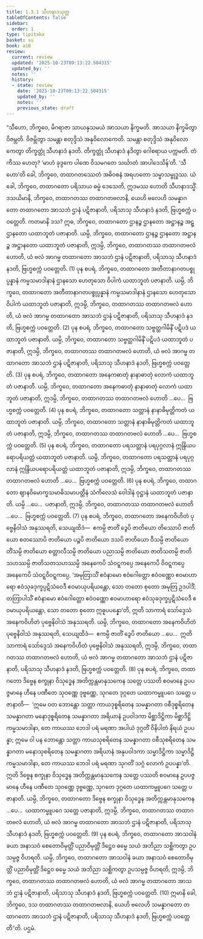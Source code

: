 ```yaml
---
title: 1.3.1 သီဟနာဒသုတ္တ
tableOfContents: false
sidebar:
  order: 1
type: tipitaka
basket: su
book: a10
review:
  current: review
  updated: '2025-10-23T09:13:22.504315'
  updated_by: ''
  notes: ''
  history:
  - state: review
    date: '2025-10-23T09:13:22.504315'
    updated_by: ''
    notes: ''
    previous_state: draft
---
```



<ReviewStatus review={frontmatter.review} showDetails={true} />

<HypothesisAnnotation frontmatter={frontmatter} />

<DynamicBreadcrumb />

<Division number="21" book="a10" e="ch" v="17" p="282">

<Paragraph number="136" book="a10">
“သီဟော, ဘိက္ခဝေ, မိဂရာဇာ သာယနှသမယံ အာသယာ နိက္ခမတိ. အာသယာ နိက္ခမိတွာ ဝိဇမ္ဘတိ. ဝိဇမ္ဘိတွာ သမန္တာ စတုဒ္ဒိသံ အနုဝိလောကေတိ. သမန္တာ စတုဒ္ဒိသံ အနုဝိလောကေတွာ တိက္ခတ္တုံ သီဟနာဒံ နဒတိ. တိက္ခတ္တုံ သီဟနာဒံ နဒိတွာ ဂေါစရာယ ပက္ကမတိ. တံ ကိဿ ဟေတု? ‘မာဟံ ခုဒ္ဒကေ ပါဏေ ဝိသမဂတေ သင်္ဃာတံ အာပါဒေသိန်’တိ.
</Paragraph>

<Paragraph number="137" book="a10">
‘သီဟော’တိ ခေါ, ဘိက္ခဝေ, တထာဂတဿေတံ အဓိဝစနံ အရဟတော သမ္မာသမ္ဗုဒ္ဓဿ. ယံ ခေါ, ဘိက္ခဝေ, တထာဂတော ပရိသာယ ဓမ္မံ ဒေသေတိ, ဣဒမဿ ဟောတိ သီဟနာဒသ္မိံ.
</Paragraph>

<Paragraph number="138" book="a10">
ဒသယိမာနိ, ဘိက္ခဝေ, တထာဂတဿ တထာဂတဗလာနိ, ယေဟိ ဗလေဟိ သမန္နာဂတော တထာဂတော အာသဘံ ဌာနံ ပဋိဇာနာတိ, ပရိသာသု သီဟနာဒံ နဒတိ, ဗြဟ္မစက္ကံ ပဝတ္တေတိ. ကတမာနိ ဒသ? ဣဓ, ဘိက္ခဝေ, တထာဂတော ဌာနဉ္စ ဌာနတော အဋ္ဌာနဉ္စ အဋ္ဌာနတော ယထာဘူတံ ပဇာနာတိ. ယမ္ပိ, ဘိက္ခဝေ, တထာဂတော ဌာနဉ္စ ဌာနတော အဋ္ဌာနဉ္စ အဋ္ဌာနတော ယထာဘူတံ ပဇာနာတိ, ဣဒမ္ပိ, ဘိက္ခဝေ, တထာဂတဿ တထာဂတဗလံ ဟောတိ, ယံ ဗလံ အာဂမ္မ တထာဂတော အာသဘံ ဌာနံ ပဋိဇာနာတိ, ပရိသာသု သီဟနာဒံ နဒတိ, ဗြဟ္မစက္ကံ ပဝတ္တေတိ. (1)
</Paragraph>

<Paragraph number="139" book="a10">
ပုန စပရံ, ဘိက္ခဝေ, တထာဂတော အတီတာနာဂတပစ္စုပ္ပန္နာနံ ကမ္မသမာဒါနာနံ ဌာနသော ဟေတုသော ဝိပါကံ ယထာဘူတံ ပဇာနာတိ. ယမ္ပိ, ဘိက္ခဝေ, တထာဂတော အတီတာနာဂတပစ္စုပ္ပန္နာနံ ကမ္မသမာဒါနာနံ ဌာနသော ဟေတုသော ဝိပါကံ ယထာဘူတံ ပဇာနာတိ, ဣဒမ္ပိ, ဘိက္ခဝေ, တထာဂတဿ တထာဂတဗလံ ဟောတိ, ယံ ဗလံ အာဂမ္မ တထာဂတော အာသဘံ ဌာနံ ပဋိဇာနာတိ, ပရိသာသု သီဟနာဒံ နဒတိ, ဗြဟ္မစက္ကံ ပဝတ္တေတိ. (2)
</Paragraph>

<Paragraph number="140" book="a10">
ပုန စပရံ, ဘိက္ခဝေ, တထာဂတော သဗ္ဗတ္ထဂါမိနိံ ပဋိပဒံ ယထာဘူတံ ပဇာနာတိ. ယမ္ပိ, ဘိက္ခဝေ, တထာဂတော သဗ္ဗတ္ထဂါမိနိံ ပဋိပဒံ ယထာဘူတံ ပဇာနာတိ, ဣဒမ္ပိ, ဘိက္ခဝေ, တထာဂတဿ တထာဂတဗလံ ဟောတိ, ယံ ဗလံ အာဂမ္မ တထာဂတော အာသဘံ ဌာနံ ပဋိဇာနာတိ, ပရိသာသု သီဟနာဒံ နဒတိ, ဗြဟ္မစက္ကံ ပဝတ္တေတိ. (3)
</Paragraph>

<Paragraph number="141" book="a10">
ပုန စပရံ, ဘိက္ခဝေ, တထာဂတော အနေကဓာတုံ နာနာဓာတုံ လောကံ ယထာဘူတံ ပဇာနာတိ. ယမ္ပိ, ဘိက္ခဝေ, တထာဂတော အနေကဓာတုံ နာနာဓာတုံ လောကံ ယထာဘူတံ ပဇာနာတိ, ဣဒမ္ပိ, ဘိက္ခဝေ, တထာဂတဿ တထာဂတဗလံ ဟောတိ …ပေ…  ဗြဟ္မစက္ကံ ပဝတ္တေတိ. (4)
</Paragraph>

<Paragraph number="142" book="a10">
ပုန စပရံ, ဘိက္ခဝေ, တထာဂတော သတ္တာနံ နာနာဓိမုတ္တိကတံ ယထာဘူတံ ပဇာနာတိ. ယမ္ပိ, ဘိက္ခဝေ, တထာဂတော သတ္တာနံ နာနာဓိမုတ္တိကတံ ယထာဘူတံ ပဇာနာတိ, ဣဒမ္ပိ, ဘိက္ခဝေ, တထာဂတဿ တထာဂတဗလံ ဟောတိ …ပေ…  ဗြဟ္မစက္ကံ ပဝတ္တေတိ. (5)
</Paragraph>

<Paragraph number="143" book="a10">
ပုန စပရံ, ဘိက္ခဝေ, တထာဂတော ပရသတ္တာနံ ပရပုဂ္ဂလာနံ ဣန္ဒြိယပရောပရိယတ္တံ ယထာဘူတံ ပဇာနာတိ. ယမ္ပိ, ဘိက္ခဝေ, တထာဂတော ပရသတ္တာနံ ပရပုဂ္ဂလာနံ ဣန္ဒြိယပရောပရိယတ္တံ ယထာဘူတံ ပဇာနာတိ, ဣဒမ္ပိ, ဘိက္ခဝေ, တထာဂတဿ တထာဂတဗလံ ဟောတိ …ပေ…  ဗြဟ္မစက္ကံ ပဝတ္တေတိ. (6)
</Paragraph>

<Paragraph number="144" book="a10">
ပုန စပရံ, ဘိက္ခဝေ, တထာဂတော ဈာနဝိမောက္ခသမာဓိသမာပတ္တီနံ သံကိလေသံ ဝေါဒါနံ ဝုဋ္ဌာနံ ယထာဘူတံ ပဇာနာတိ. ယမ္ပိ …ပေ…  ပဇာနာတိ, ဣဒမ္ပိ, ဘိက္ခဝေ, တထာဂတဿ တထာဂတဗလံ ဟောတိ …ပေ…  ဗြဟ္မစက္ကံ ပဝတ္တေတိ. (7)
</Paragraph>

<Paragraph number="145" book="a10">
ပုန စပရံ, ဘိက္ခဝေ, တထာဂတော အနေကဝိဟိတံ ပုဗ္ဗေနိဝါသံ အနုဿရတိ, သေယျထိဒံ—  ဧကမ္ပိ ဇာတိံ ဒွေပိ ဇာတိယော တိဿောပိ ဇာတိယော စတဿောပိ ဇာတိယော ပဉ္စပိ ဇာတိယော ဒသပိ ဇာတိယော ဝီသမ္ပိ ဇာတိယော တိံသမ္ပိ ဇာတိယော စတ္တာလီသမ္ပိ ဇာတိယော ပညာသမ္ပိ ဇာတိယော ဇာတိသတမ္ပိ ဇာတိသဟဿမ္ပိ ဇာတိသတသဟဿမ္ပိ အနေကေပိ သံဝဋ္ဋကပ္ပေ အနေကေပိ ဝိဝဋ္ဋကပ္ပေ အနေကေပိ သံဝဋ္ဋဝိဝဋ္ဋကပ္ပေ, ‘အမုတြာသိံ ဧဝံနာမော ဧဝံဂေါတ္တော ဧဝံဝဏ္ဏော ဧဝမာဟာရော ဧဝံသုခဒုက္ခပ္ပဋိသံဝေဒီ ဧဝမာယုပရိယန္တော, သော တတော စုတော အမုတြ ဥဒပါဒိံ; တတြာပါသိံ ဧဝံနာမော ဧဝံဂေါတ္တော ဧဝံဝဏ္ဏော ဧဝမာဟာရော ဧဝံသုခဒုက္ခပ္ပဋိသံဝေဒီ ဧဝမာယုပရိယန္တော, သော တတော စုတော ဣဓူပပန္နော’တိ, ဣတိ သာကာရံ သော်ဒ္ဒေသံ အနေကဝိဟိတံ ပုဗ္ဗေနိဝါသံ အနုဿရတိ. ယမ္ပိ, ဘိက္ခဝေ, တထာဂတော အနေကဝိဟိတံ ပုဗ္ဗေနိဝါသံ အနုဿရတိ, သေယျထိဒံ—  ဧကမ္ပိ ဇာတိံ ဒွေပိ ဇာတိယော …ပေ…  ဣတိ သာကာရံ သော်ဒ္ဒေသံ အနေကဝိဟိတံ ပုဗ္ဗေနိဝါသံ အနုဿရတိ, ဣဒမ္ပိ, ဘိက္ခဝေ, တထာဂတဿ တထာဂတဗလံ ဟောတိ, ယံ ဗလံ အာဂမ္မ တထာဂတော အာသဘံ ဌာနံ ပဋိဇာနာတိ, ပရိသာသု သီဟနာဒံ နဒတိ, ဗြဟ္မစက္ကံ ပဝတ္တေတိ. (8)
</Paragraph>

<Paragraph number="146" book="a10">
ပုန စပရံ, ဘိက္ခဝေ, တထာဂတော ဒိဗ္ဗေန စက္ခုနာ ဝိသုဒ္ဓေန အတိက္ကန္တမာနုသကေန သတ္တေ ပဿတိ စဝမာနေ ဥပပဇ္ဇမာနေ ဟီနေ ပဏီတေ သုဝဏ္ဏေ ဒုဗ္ဗဏ္ဏေ, သုဂတေ ဒုဂ္ဂတေ ယထာကမ္မူပဂေ သတ္တေ ပဇာနာတိ—  ‘ဣမေ ဝတ ဘောန္တော သတ္တာ ကာယဒုစ္စရိတေန သမန္နာဂတာ ဝစီဒုစ္စရိတေန သမန္နာဂတာ မနောဒုစ္စရိတေန သမန္နာဂတာ အရိယာနံ ဥပဝါဒကာ မိစ္ဆာဒိဋ္ဌိကာ မိစ္ဆာဒိဋ္ဌိကမ္မသမာဒါနာ, တေ ကာယဿ ဘေဒါ ပရံ မရဏာ အပါယံ ဒုဂ္ဂတိံ ဝိနိပါတံ နိရယံ ဥပပန္နာ; ဣမေ ဝါ ပန ဘောန္တော သတ္တာ ကာယသုစရိတေန သမန္နာဂတာ ဝစီသုစရိတေန သမန္နာဂတာ မနောသုစရိတေန သမန္နာဂတာ အရိယာနံ အနုပဝါဒကာ သမ္မာဒိဋ္ဌိကာ သမ္မာဒိဋ္ဌိကမ္မသမာဒါနာ, တေ ကာယဿ ဘေဒါ ပရံ မရဏာ သုဂတိံ သဂ္ဂံ လောကံ ဥပပန္နာ’တိ. ဣတိ ဒိဗ္ဗေန စက္ခုနာ ဝိသုဒ္ဓေန အတိက္ကန္တမာနုသကေန သတ္တေ ပဿတိ စဝမာနေ ဥပပဇ္ဇမာနေ ဟီနေ ပဏီတေ သုဝဏ္ဏေ ဒုဗ္ဗဏ္ဏေ, သုဂတေ ဒုဂ္ဂတေ ယထာကမ္မူပဂေ သတ္တေ ပဇာနာတိ. ယမ္ပိ, ဘိက္ခဝေ, တထာဂတော ဒိဗ္ဗေန စက္ခုနာ ဝိသုဒ္ဓေန အတိက္ကန္တမာနုသကေန …ပေ…  ယထာကမ္မူပဂေ သတ္တေ ပဇာနာတိ, ဣဒမ္ပိ, ဘိက္ခဝေ, တထာဂတဿ တထာဂတဗလံ ဟောတိ, ယံ ဗလံ အာဂမ္မ တထာဂတော အာသဘံ ဌာနံ ပဋိဇာနာတိ, ပရိသာသု သီဟနာဒံ နဒတိ, ဗြဟ္မစက္ကံ ပဝတ္တေတိ. (9)
</Paragraph>

<Paragraph number="147" book="a10">
ပုန စပရံ, ဘိက္ခဝေ, တထာဂတော အာသဝါနံ ခယာ အနာသဝံ စေတောဝိမုတ္တိံ ပညာဝိမုတ္တိံ ဒိဋ္ဌေဝ ဓမ္မေ သယံ အဘိညာ သစ္ဆိကတွာ ဥပသမ္ပဇ္ဇ ဝိဟရတိ. ယမ္ပိ, ဘိက္ခဝေ, တထာဂတော အာသဝါနံ ခယာ အနာသဝံ စေတောဝိမုတ္တိံ ပညာဝိမုတ္တိံ ဒိဋ္ဌေဝ ဓမ္မေ သယံ အဘိညာ သစ္ဆိကတွာ ဥပသမ္ပဇ္ဇ ဝိဟရတိ, ဣဒမ္ပိ, ဘိက္ခဝေ, တထာဂတဿ တထာဂတဗလံ ဟောတိ, ယံ ဗလံ အာဂမ္မ တထာဂတော အာသဘံ ဌာနံ ပဋိဇာနာတိ, ပရိသာသု သီဟနာဒံ နဒတိ, ဗြဟ္မစက္ကံ ပဝတ္တေတိ. (10)
</Paragraph>

<Paragraph number="148" book="a10">
ဣမာနိ ခေါ, ဘိက္ခဝေ, ဒသ တထာဂတဿ တထာဂတဗလာနိ, ယေဟိ ဗလေဟိ သမန္နာဂတော တထာဂတော အာသဘံ ဌာနံ ပဋိဇာနာတိ, ပရိသာသု သီဟနာဒံ နဒတိ, ဗြဟ္မစက္ကံ ပဝတ္တေတီ”တိ.

</Paragraph>
</Division>

<Paragraph number="149" type="center" book="a10">
ပဌမံ.
</Paragraph>